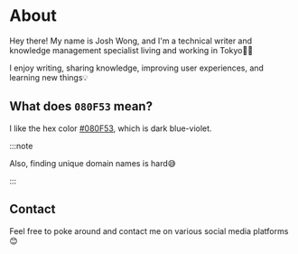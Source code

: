 # About


Hey there! My name is Josh Wong, and I'm a technical writer and knowledge management specialist living and working in Tokyo🗼🗾

I enjoy writing, sharing knowledge, improving user experiences, and learning new things💡

## What does `080F53` mean?

I like the hex color [#080F53](https://encycolorpedia.com/080F53), which is dark blue-violet.

:::note

Also, finding unique domain names is hard😅

:::

## Contact

Feel free to poke around and contact me on various social media platforms😊

<CardRowSocial />
